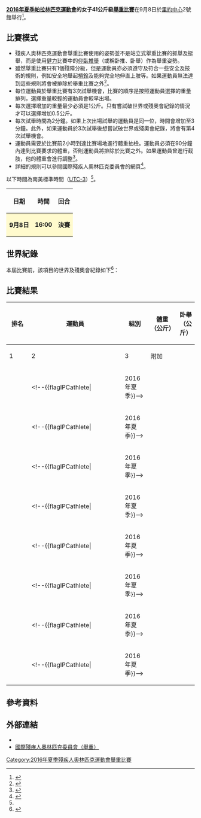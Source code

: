 {{noteTA|G1=Sports}}
{{Infobox Paralympic event
| event       = 女子41公斤級舉重
| games       = 2016年夏季
| image       = [[File:Powerlifting_pictogram_(Paralympics).svg|120px]]
| caption     = 
| venue       = [[里約中心|里約中心]]2號館
| dates       = 9月8日
| competitors = 8
| nations     = 8
| gold        =  
| goldNPC     =  
| silver      =  
| silverNPC   =  
| bronze      =  
| bronzeNPC   =  
| prev        = 
| next        = [[2020年夏季殘疾人奧林匹克運動會女子41公斤級舉重比賽|2020]]
}}
{{2016年夏季殘疾人奧林匹克運動會舉重比賽}}
'''[[2016年夏季帕拉林匹克運動會|2016年夏季帕拉林匹克運動會]]的女子41公斤級[[2016年夏季殘疾人奧林匹克運動會舉重比賽|舉重比賽]]'''在9月8日於[[里約中心|里約中心]]2號館舉行<ref>{{Cite web |url=https://www.rio2016.com/en/paralympics/powerlifting |title=Paralympic Powerlifting |accessdate=2016-09-09 |archive-date=2016-09-08 |archive-url=https://web.archive.org/web/20160908185103/https://www.rio2016.com/en/paralympics/powerlifting |dead-url=no }}</ref>。

== 比賽模式 ==
* 殘疾人奧林匹克運動會舉重比賽使用的姿勢並不是站立式舉重比賽的抓舉及挺舉，而是使用[[健力|健力]]比賽中的[[仰臥推舉|仰臥推舉]]（或稱卧推、卧舉）作為舉重姿勢。
* 雖然舉重比賽只有1個殘障分級，但是運動員亦必須遵守及符合一些安全及技術的規則，例如安全地舉起[[槓鈴|槓鈴]]及能夠完全地伸直上肢等。如果運動員無法達到這些規則將會被排除於舉重比賽之外<ref name=classify>{{Cite web |url=https://www.paralympic.org/sites/default/files/document/150915170806821_2015_09_15%2BExplanatory%2Bguide%2BClassification_summer%2BFINAL%2B_5.pdf |title=Explanatory guide to Paralympic classification |accessdate=2016-09-09 |archive-date=2016-08-27 |archive-url=https://web.archive.org/web/20160827205502/https://www.paralympic.org/sites/default/files/document/150915170806821_2015_09_15%2BExplanatory%2Bguide%2BClassification_summer%2BFINAL%2B_5.pdf |dead-url=no }}</ref>。
* 每位運動員於舉重比賽有3次試舉機會，比賽的順序是按照運動員選擇的重量排列，選擇重量較輕的運動員會較早出場。
* 每次選擇增加的重量最少必須是1公斤。只有嘗試破世界或殘奧會紀錄的情況才可以選擇增加0.5公斤。
* 每次試舉時間為2分鐘。如果上次出場試舉的運動員是同一位，時間會增加至3分鐘。此外，如果運動員於3次試舉後想嘗試破世界或殘奧會紀錄，將會有第4次試舉機會。
* 運動員需要於比賽前2小時到達比賽場地進行體重抽檢。運動員必須在90分鐘內達到比賽要求的體重，否則運動員將排除於比賽之外。如果運動員曾進行截肢，他的體重會進行調整<ref name=schedule>{{Cite web |url=http://www.paralimpicos.es/publicacion/ficheros/Paralympic%20Explanatory%20Guide%20_%20Powerlifting.pdf |title=Paralympic Explanatory Guide |access-date=2016-09-09 |archive-url=https://web.archive.org/web/20160330021800/http://www.paralimpicos.es/publicacion/ficheros/Paralympic%20Explanatory%20Guide%20_%20Powerlifting.pdf |archive-date=2016-03-30 |dead-url=yes }}</ref>。
* 詳細的規則可以參閱國際殘疾人奧林匹克委員會的網頁<ref>{{Cite web |url=https://www.paralympic.org/sites/default/files/document/140430203812443_2013-2016%2BIPC%2BPowerlifting%2B%2BRules%2Band%2BRegulations%2Bversion2.pdf |title=Powerlifting Rules and Regulations |accessdate=2016-09-09 |archive-date=2017-03-29 |archive-url=https://web.archive.org/web/20170329133216/https://www.paralympic.org/sites/default/files/document/140430203812443_2013-2016%2BIPC%2BPowerlifting%2B%2BRules%2Band%2BRegulations%2Bversion2.pdf |dead-url=no }}</ref>。
以下時間為南美標準時間（[[UTC-3|UTC-3]]）<ref name=schedule/>。
{| class="wikitable" style="text-align:center" width=400px
! 日期
! 時間
! 回合
|-
|style=background:lemonchiffon| '''9月8日''' ||style=background:lemonchiffon| '''16:00''' || style=background:lemonchiffon| '''決賽''' 
|}

== 世界紀錄 ==
本屆比賽前，該項目的世界及殘奧會紀錄如下<ref>{{Cite web |url=https://www.paralympic.org/powerlifting/records |title=IPC Powerlifting Record |accessdate=2016-09-09 |archive-date=2016-08-19 |archive-url=https://web.archive.org/web/20160819103546/http://www.paralympic.org/powerlifting/records |dead-url=no }}</ref>：
{{World Olympic Record
| record_type     = 預賽紀錄
| world_athlete   = {{flagathlete|[[這崔|這崔]]|CHN}}
| world_mark      = 103.5公斤
| world_place     = {{KAZ}}[[阿拉木圖|阿拉木圖]]
| world_date      = 2015年7月26日
| olympic_athlete = 無
| olympic_mark    = –
| olympic_place   = <center>–</center>
| olympic_date    = 殘奧會自2013年1月1日更改重量等級
}}

== 比賽結果 ==
{| class="wikitable" style="text-align:center" width=800px
! rowspan=2 width=60| 排名
! rowspan=2 width=300| 運動員
! rowspan=2 width=40| 組別
! rowspan=2 width=80| 體重<br/>（公斤）
! colspan=4 width=240| 卧舉（公斤）
! rowspan=2 width=80| 成績<br/>（公斤）
|-
! width=60| 1
! width=60| 2
! width=60| 3
! width=60| 附加
|-
|  ||align=left| <!--{{flagIPCathlete|[[]]||2016年夏季}}--> ||  ||  ||  ||  ||  ||  || 
|-
|  ||align=left| <!--{{flagIPCathlete|[[]]||2016年夏季}}--> ||  ||  ||  ||  ||  ||  || 
|-
|  ||align=left| <!--{{flagIPCathlete|[[]]||2016年夏季}}--> ||  ||  ||  ||  ||  ||  || 
|-
|  ||align=left| <!--{{flagIPCathlete|[[]]||2016年夏季}}--> ||  ||  ||  ||  ||  ||  || 
|-
|  ||align=left| <!--{{flagIPCathlete|[[]]||2016年夏季}}--> ||  ||  ||  ||  ||  ||  || 
|-
|  ||align=left| <!--{{flagIPCathlete|[[]]||2016年夏季}}--> ||  ||  ||  ||  ||  ||  || 
|-
|  ||align=left| <!--{{flagIPCathlete|[[]]||2016年夏季}}--> ||  ||  ||  ||  ||  ||  || 
|-
|  ||align=left| <!--{{flagIPCathlete|[[]]||2016年夏季}}--> ||  ||  ||  ||  ||  ||  || 
|}

== 參考資料 ==
{{reflist}}

== 外部連結 ==
* {{Official|https://www.rio2016.com/en/paralympics/powerlifting}}{{pt}}{{en}}{{es}}{{fr}}
* [https://www.paralympic.org/powerlifting 國際殘疾人奧林匹克委員會（舉重）]{{Wayback|url=https://www.paralympic.org/powerlifting |date=20160908023039 }}{{en}}

{{2016年夏季殘疾人奧林匹克運動會項目}}

[[Category:2016年夏季殘疾人奧林匹克運動會舉重比賽|Category:2016年夏季殘疾人奧林匹克運動會舉重比賽]]